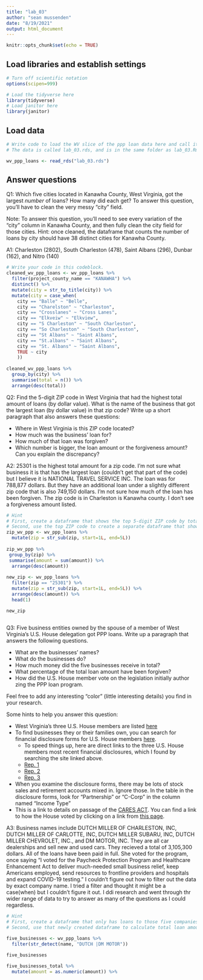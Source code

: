 ```yaml
---
title: "lab_03"
author: "sean mussenden"
date: "8/19/2021"
output: html_document
---
```


```r
knitr::opts_chunk$set(echo = TRUE)
```

## Load libraries and establish settings
```r
# Turn off scientific notation
options(scipen=999)

# Load the tidyverse here
library(tidyverse)
# Load janitor here
library(janitor)
```

## Load data
```r
# Write code to load the WV slice of the ppp loan data here and call it wv_ppp_loans.
# The data is called lab_03.rds, and is in the same folder as lab_03.Rmd (this data notebook)

wv_ppp_loans <- read_rds("lab_03.rds")

```

## Answer questions

Q1: Which five cities located in Kanawha County, West Virginia, got the largest _number_ of loans? How many did each get? To answer this question, you'll have to clean the very messy "city" field.

Note: To answer this question, you'll need to see every variation of the "city" column in Kanawha County, and then fully clean the city field for those cities. Hint: once cleaned, the dataframe that counts the number of loans by city should have 38 distinct cities for Kanawha County.

A1: Charleston (2802), South Charleston (478), Saint Albans (296), Dunbar (162), and Nitro (140)
```r

# Write your code in this codeblock.
cleaned_wv_ppp_loans <- wv_ppp_loans %>% 
  filter(project_county_name == "KANAWHA") %>%
  distinct() %>%
  mutate(city = str_to_title(city)) %>% 
  mutate(city = case_when(
    city == "Balle" ~ "Belle",
    city == "Charelston" ~ "Charleston",
    city == "Crosslanes" ~ "Cross Lanes",
    city == "Elkveiw" ~ "Elkview",
    city == "S Charleston" ~ "South Charleston",
    city == "So Charleston" ~ "South Charleston",
    city == "St Albans" ~ "Saint Albans",
    city == "St.albans" ~ "Saint Albans",
    city == "St. Albans" ~ "Saint Albans",
    TRUE ~ city
    )) 
 
cleaned_wv_ppp_loans %>%
  group_by(city) %>%
  summarise(total = n()) %>%
  arrange(desc(total))


```

Q2: Find the 5-digit ZIP code in West Virginia that had the highest total amount of loans (by dollar value). What is the name of the business that got the largest loan (by dollar value) in that zip code? Write up a short paragraph that also answers these questions:

* Where in West Virginia is this ZIP code located?
* How much was the business' loan for?
* How much of that loan was forgiven?
* Which number is bigger, the loan amount or the forgiveness amount? Can you explain the discrepancy?

A2: 25301 is the highest total amount for a zip code. I'm not sure what business it is that has the largest loan (couldn't get that part of the code) but I believe it is NATIONAL TRAVEL SERVICE INC. The loan was for 788,877 dollars. But they have an additional loan under a slightly different zip code that is also 749,150 dollars. I'm not sure how much of the loan has been forgiven. The zip code is in Charleston is Kanawha county. I don't see a forgiveness amount listed. 

```r
# Hint
# First, create a dataframe that shows the top 5-digit ZIP code by total dollar amount
# Second, use the top ZIP code to create a separate dataframe that shows the business with the biggest loan in that ZIP code.
zip_wv_ppp <- wv_ppp_loans %>%
  mutate(zip = str_sub(zip, start=1L, end=5L)) 
  
zip_wv_ppp %>% 
 group_by(zip) %>%
 summarise(amount = sum(amount)) %>%
  arrange(desc(amount))
  
new_zip <- wv_ppp_loans %>% 
  filter(zip == "25301") %>%
  mutate(zip = str_sub(zip, start=1L, end=5L)) %>%
  arrange(desc(amount)) %>%
  head(1)

new_zip
  
```

Q3: Five business entities owned by the spouse of a member of West Virginia's U.S. House delegation got PPP loans. Write up a paragraph that answers the following questions.   

  * What are the businesses' names?
  * What do the businesses do?
  * How much money did the five businesses receive in total?
  * What percentage of the total loan amount have been forgiven?
  * How did the U.S. House member vote on the legislation initially author zing the PPP loan program.

Feel free to add any interesting "color" (little interesting details) you find in your research.  

Some hints to help you answer this question:

* West Virginia's three U.S. House members are listed [here](https://www.govtrack.us/congress/members/WV#representatives)
* To find businesses they or their families own, you can search for financial disclosure forms for U.S. House members [here](https://disclosures-clerk.house.gov/PublicDisclosure/FinancialDisclosure#Search).
  * To speed things up, here are direct links to the three U.S. House members most recent financial disclosures, which I found by searching the site linked above.
  * [Rep. 1](https://disclosures-clerk.house.gov/public_disc/financial-pdfs/2020/10042042.pdf)
  * [Rep. 2](https://disclosures-clerk.house.gov/public_disc/financial-pdfs/2020/10040330.pdf)
  * [Rep. 3](https://disclosures-clerk.house.gov/public_disc/financial-pdfs/2020/10042734.pdf)
* When you examine the disclosure forms, there may be lots of stock sales and retirement accounts mixed in.  Ignore those. In the table in the disclosure forms, look for "Partnership" or "C-Corp" in the column named "Income Type"
* This is a link to details on passage of the [CARES ACT](https://www.congress.gov/bill/116th-congress/house-bill/748). You can find a link to how the House voted by clicking on a link from [this page](https://www.congress.gov/bill/116th-congress/house-bill/748/actions).

A3: Business names include DUTCH MILLER OF CHARLESTON, INC, DUTCH MILLER OF CARLOTTE, INC, DUTCH MILLER SUBARU, INC, DUTCH MILLER CHEVROLET, INC., and DM MOTOR, INC. They are all car dealerships and sell new and used cars. They recieved a total of 3,105,300 dollars. All of the loans have been paid in full. She voted for the program, once saying "I voted for the Paycheck Protection Program and Healthcare Enhancement Act to deliver much-needed small business relief, keep Americans employed, send resources to frontline providers and hospitals and expand COVID-19 testing." I couldn't figure out how to filter out the data by exact company name. I tried a filter and thought it might be a case(when) but I couldn't figure it out. I ddi research and went through thr wider range of data to try to answer as many of the questions as I could regardless.

```r

# Hint
# First, create a dataframe that only has loans to those five companies
# Second, use that newly created dataframe to calculate total loan amount and percentage forgiven for those companies

five_businesses <- wv_ppp_loans %>% 
  filter(str_detect(name, "DUTCH |DM MOTOR"))

five_businesses

five_businesses_total %>%
  mutate(amount = as.numeric(amount)) %>%
  
```
